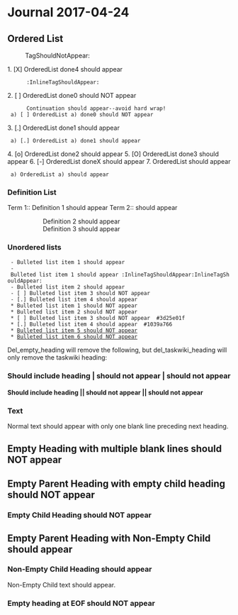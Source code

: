 = Journal 2017-04-24 =

== Ordered List ==
:TagShouldNotAppear:

1. [X] OrderedList done4 should appear
       :InlineTagShouldAppear:
2. [ ] OrderedList done0 should NOT appear
       Continuation should appear--avoid hard wrap!
  a) [ ] OrderedList a) done0 should NOT appear
3. [.] OrderedList done1 should appear
  a) [.] OrderedList a) done1 should appear
4. [o] OrderedList done2 should appear
5. [O] OrderedList done3 should appear
6. [-] OrderedList doneX should appear
7. OrderedList should appear
  a) OrderedList a) should appear

=== Definition List ===

Term 1:: Definition 1 should appear
Term 2:: should appear
:: Definition 2 should appear
:: Definition 3 should appear

=== Unordered lists ===
  - Bulleted list item 1 should appear
  - Bulleted list item 1 should appear :InlineTagShouldAppear:InlineTagShouldAppear:
  - Bulleted list item 2 should appear
  - [ ] Bulleted list item 3 should NOT appear
  - [.] Bulleted list item 4 should appear
  * Bulleted list item 1 should NOT appear
  * Bulleted list item 2 should NOT appear
  * [ ] Bulleted list item 3 should NOT appear  #3d25e01f
  * [.] Bulleted list item 4 should appear  #1039a766
  * [[file:URI|Bulleted list item 5 should NOT appear]]
  * [[d|Bulleted list item 6 should NOT appear]]

Del_empty_heading will remove the following, but del_taskwiki_heading will only
remove the taskwiki heading:

=== Should include heading | should not appear | should not appear ===
==== Should include heading || should not appear || should not appear ====

=== Text ===

Normal text should appear with only one blank line preceding next heading.


== Empty Heading with multiple blank lines should NOT appear ==


== Empty Parent Heading with empty child heading should NOT appear ==

=== Empty Child Heading should NOT appear ===

== Empty Parent Heading with Non-Empty Child should appear ==

=== Non-Empty Child Heading should appear ===

Non-Empty Child text should appear.

=== Empty heading at EOF should NOT appear ===
